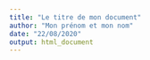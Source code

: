 ```yaml
---
title: "Le titre de mon document"
author: "Mon prénom et mon nom"
date: "22/08/2020"
output: html_document
---
```


<!--- G.E.
Cette balise en grisée est une consigne. Il n'est pas utile de la supprimer. Elle ne s'affiche pas dans votre document finale. Afin de compiler votre document, cliquez sur le bouton `knit`

Vous trouverez ci-dessous un rappel des thématiques que vous pouvez inclure dans ce document :

- Classification
- Mode de vie
- Alimentation
- Reproduction
- ...
--->
